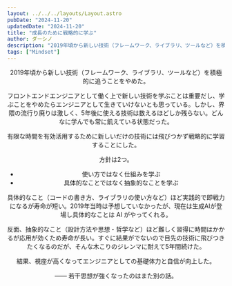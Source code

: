 ```yaml
---
layout: ../../../layouts/Layout.astro
pubDate: "2024-11-20"
updatedDate: "2024-11-20"
title: "成長のために戦略的に学ぶ"
author: ダーシノ
description: "2019年頃から新しい技術（フレームワーク、ライブラリ、ツールなど）を積極的に追うことをやめた。フロントエンドエンジニアとして働く上で新しい技術を学ぶことは重要だし、学ぶことをやめたらエンジニアとして生きていけないとも思っている。しかし、界隈の流行り廃りは激しく、5年後に使える技術は数えるほどしか残らない。どんなに学んでも常に飢えている状態だった。有限な時間を有効活用するために新しいだけの技術には飛びつかず戦略的に学習することにした。"
tags: ["Mindset"]
---
```



<Header {...frontmatter} />

2019年頃から新しい技術（フレームワーク、ライブラリ、ツールなど）を積極的に追うことをやめた。

フロントエンドエンジニアとして働く上で新しい技術を学ぶことは重要だし、学ぶことをやめたらエンジニアとして生きていけないとも思っている。しかし、界隈の流行り廃りは激しく、5年後に使える技術は数えるほどしか残らない。どんなに学んでも常に飢えている状態だった。

有限な時間を有効活用するために新しいだけの技術には飛びつかず戦略的に学習することにした。

方針は2つ。

- 使い方ではなく仕組みを学ぶ
- 具体的なことではなく抽象的なことを学ぶ

具体的なこと（コードの書き方、ライブラリの使い方など）ほど実践的で即戦力になるが寿命が短い。2019年当時は予想していなかったが、現在は生成AIが登場し具体的なことは AI がやってくれる。

反面、抽象的なこと（設計方法や思想・哲学など）ほど難しく習得に時間はかかるが応用が効くため寿命が長い。すぐに結果がでないので目先の技術に飛びつきたくなるのだが、そんな木こりのジレンマに耐えて5年間続けた。

結果、視座が高くなってエンジニアとしての基礎体力と自信が向上した。

―― 若干思想が強くなったのはまた別の話。
